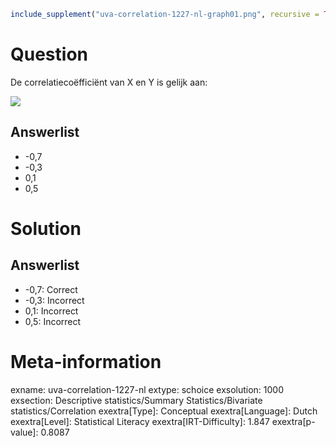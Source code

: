 ```r
include_supplement("uva-correlation-1227-nl-graph01.png", recursive = TRUE)
```

Question
========

De correlatiecoëfficiënt van X en Y is gelijk aan:

![](uva-correlation-1227-nl-graph01.png)

Answerlist
----------

* -0,7
* -0,3
* 0,1
* 0,5

Solution
========

Answerlist
----------

* -0,7: Correct
* -0,3: Incorrect
* 0,1: Incorrect
* 0,5: Incorrect

Meta-information
================
exname: uva-correlation-1227-nl
extype: schoice
exsolution: 1000
exsection: Descriptive statistics/Summary Statistics/Bivariate statistics/Correlation
exextra[Type]: Conceptual
exextra[Language]: Dutch
exextra[Level]: Statistical Literacy
exextra[IRT-Difficulty]: 1.847
exextra[p-value]: 0.8087
